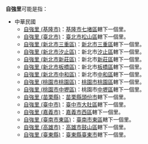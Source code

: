 '''自強里'''可能是指：
*中華民國
**[[自強里_(基隆市)|自強里 (基隆市)]]：[[基隆市|基隆市]][[七堵區|七堵區]]轄下一個里。
**[[自強里_(臺北市)|自強里 (臺北市)]]：[[臺北市|臺北市]][[松山區_(臺北市)|松山區]]轄下一個里。
**[[自強里_(新北市三重區)|自強里 (新北市三重區)]]：[[新北市|新北市]][[三重區|三重區]]轄下一個里。
**[[自強里_(新北市汐止區)|自強里 (新北市汐止區)]]：新北市[[汐止區|汐止區]]轄下一個里。
**[[自強里_(新北市新莊區)|自強里 (新北市新莊區)]]：新北市[[新莊區|新莊區]]轄下一個里。
**[[自強里_(新北市板橋區)|自強里 (新北市板橋區)]]：新北市[[板橋區_(台灣)|板橋區]]轄下一個里。
**[[自強里_(新北市中和區)|自強里 (新北市中和區)]]：新北市[[中和區|中和區]]轄下一個里。
**[[自強里_(桃園市桃園區)|自強里 (桃園市桃園區)]]：[[桃園市|桃園市]][[桃園區|桃園區]]轄下一個里。
**[[自強里_(桃園市中壢區)|自強里 (桃園市中壢區)]]：桃園市[[中壢區|中壢區]]轄下一個里。
**[[自強里_(苗栗縣)|自強里 (苗栗縣)]]：[[苗栗縣|苗栗縣]][[頭份市|頭份市]]轄下一個里。
**[[自強里_(臺中市)|自強里 (臺中市)]]：[[臺中市|臺中市]][[大肚區|大肚區]]轄下一個里。
**[[自強里_(嘉義市)|自強里 (嘉義市)]]：[[嘉義市|嘉義市]][[西區_(嘉義市)|西區]]轄下一個里。
**[[自強里_(臺南市東區)|自強里 (臺南市東區)]]：[[臺南市|臺南市]][[東區_(臺南市)|東區]]轄下一個里。
**[[自強里_(高雄市)|自強里 (高雄市)]]：[[高雄市|高雄市]][[鼓山區|鼓山區]]轄下一個里。
**[[自強里_(臺東縣)|自強里 (臺東縣)]]：[[臺東縣|臺東縣]][[臺東市|臺東市]]轄下一個里。

{{消歧義|Z|cat=三字臺灣里名消歧義}}